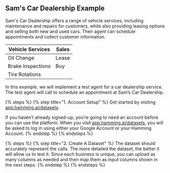 ## Sam's Car Dealership Example

Sam's Car Dealership offers a range of vehicle services, including maintenance and repairs for customers, while also providing leasing options and selling both new and used cars. Their agent can schedule appointments and collect customer information.

| Vehicle Services  | Sales     | 
|------------|------------------|
| Oil Change | Lease            |
| Brake Inspections | Buy       |
| Tire Rotations |              | 


In this example, we will implement a test agent for a car dealership service. The test agent will call to schedule an appointment at Sam’s Car Dealership.


{% steps %}
  {% step title="1. Account Setup" %}
  Get started by visiting [app.hamming.ai/datasets](https://app.hamming.ai/datasets?page=1).
  
  If you haven’t already signed-up, you’re going to need an account before you can use the platform. When you visit [app.hamming.ai/datasets](https://app.hamming.ai/datasets?page=1), you will be asked to log in using either your Google Account or your Hamming Account.
  {% endstep %}
{% endsteps %}

{% steps %}
  {% step title="2. Create A Dataset" %}
  The dataset should accurately represent the calls. The more detailed the dataset, the better it will allow us to test it. Since each business is unique, you can upload as many columns as needed and then map them as input columns shown in the next steps.
  {% endstep %}
{% endsteps %}





